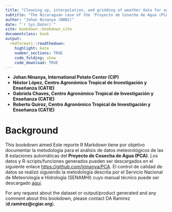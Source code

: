 ```yaml
---
title: "Cleaning up, interpolation, and gridding of weather data for agro-meteorological management purposes"
subtitle: "The Nicaraguan case of the 'Proyecto de Cosecha de Agua (PCA)'"
author: "Johan Ninanya (N0N1)"
date: "`r Sys.Date()`"
site: bookdown::bookdown_site
documentclass: book
output:
  rmdformats::readthedown:
    highlight: kate
    number_sections: TRUE
    code_folding: show
    code_download: TRUE
---
```


- **Johan Ninanya, International Potato Center (CIP)**
- **Néstor López, Centro Agronómico Tropical de Investigación y Enseñanza (CATIE)**
- **Gabriela Chaves, Centro Agronómico Tropical de Investigación y Enseñanza (CATIE)**
- **Roberto Quiroz, Centro Agronómico Tropical de Investigación y Enseñanza (CATIE)**

# Background {-}

This bookdown aimed Este reporte R Markdown tiene por objetivo documentar la metodologia para el análisis de datos meteorológicos de las 8 estaciones automáticas del **Proyecto de Cosecha de Agua (PCA)**. Los datos y  R-scripts/funciones generados pueden ser descargados en el siguiente enlace <https://github.com/jninanya/PCA>. El control de calidad de datos se realizó siguiendo la metodología descrita por el Servicio Nacional de Meteorología e Hidrología (SENAMHI) cuyo manual técnico puede ser descargado [aquí](https://www.senamhi.gob.pe/load/file/00711SENA-54.pdf).

For any request about the dataset or output/product generated and any comment about this bookdown, please contact DA Ramírez (**d.ramirez@cgiar.org**).

